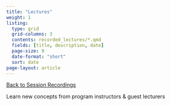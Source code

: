 ```yaml
---
title: "Lectures"
weight: 1
listing: 
  type: grid
  grid-columns: 3
  contents: recorded_lectures/*.qmd
  fields: [title, description, date]
  page-size: 9
  date-format: "short"
  sort: date
page-layout: article
---
```

[[Back to Session Recordings](../session_recordings.qmd)]{.aside}

Learn new concepts from program instructors & guest lecturers